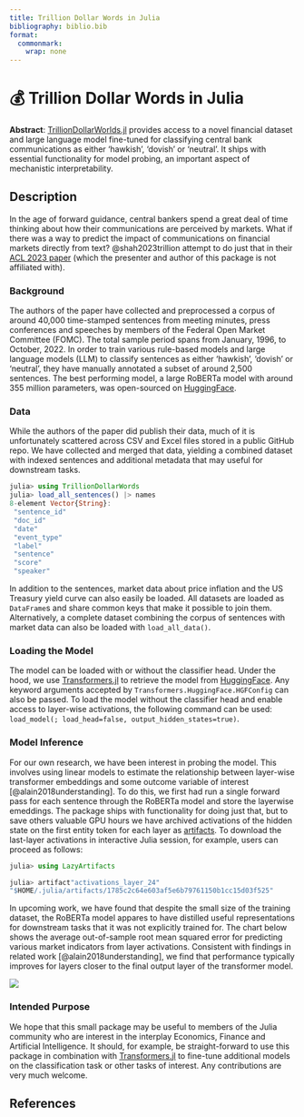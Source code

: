 ```yaml
---
title: Trillion Dollar Words in Julia
bibliography: biblio.bib
format: 
  commonmark: 
    wrap: none
---
```


# 💰 Trillion Dollar Words in Julia

**Abstract**: [TrillionDollarWorlds.jl](https://github.com/pat-alt/TrillionDollarWords.jl) provides access to a novel financial dataset and large language model fine-tuned for classifying central bank communications as either 'hawkish', 'dovish' or 'neutral'. It ships with essential functionality for model probing, an important aspect of mechanistic interpretability.

## Description

In the age of forward guidance, central bankers spend a great deal of time thinking about how their communications are perceived by markets. What if there was a way to predict the impact of communications on financial markets directly from text? @shah2023trillion attempt to do just that in their [ACL 2023 paper](https://arxiv.org/abs/2305.07972) (which the presenter and author of this package is not affiliated with).

### Background

The authors of the paper have collected and preprocessed a corpus of around 40,000 time-stamped sentences from meeting minutes, press conferences and speeches by members of the Federal Open Market Committee (FOMC). The total sample period spans from January, 1996, to October, 2022. In order to train various rule-based models and large language models (LLM) to classify sentences as either 'hawkish', 'dovish' or 'neutral', they have manually annotated a subset of around 2,500 sentences. The best performing model, a large RoBERTa model with around 355 million parameters, was open-sourced on [HuggingFace](https://huggingface.co/gtfintechlab/FOMC-RoBERTa?text=A+very+hawkish+stance+excerted+by+the+doves). 

### Data

While the authors of the paper did publish their data, much of it is unfortunately scattered across CSV and Excel files stored in a public GitHub repo. We have collected and merged that data, yielding a combined dataset with indexed sentences and additional metadata that may useful for downstream tasks. 

```julia
julia> using TrillionDollarWords
julia> load_all_sentences() |> names
8-element Vector{String}:
 "sentence_id"
 "doc_id"
 "date"
 "event_type"
 "label"
 "sentence"
 "score"
 "speaker"
```

In addition to the sentences, market data about price inflation and the US Treasury yield curve can also easily be loaded. All datasets are loaded as `DataFrame`s and share common keys that make it possible to join them. Alternatively, a complete dataset combining the corpus of sentences with market data can also be loaded with `load_all_data()`.

### Loading the Model

The model can be loaded with or without the classifier head. Under the hood, we use [Transformers.jl](https://github.com/chengchingwen/Transformers.jl) to retrieve the model from [HuggingFace](https://huggingface.co/gtfintechlab/FOMC-RoBERTa?text=A+very+hawkish+stance+excerted+by+the+doves). Any keyword arguments accepted by `Transformers.HuggingFace.HGFConfig` can also be passed. To load the model without the classifier head and enable access to layer-wise activations, the following command can be used: `load_model(; load_head=false, output_hidden_states=true)`.

### Model Inference

For our own research, we have been interest in probing the model. This involves using linear models to estimate the relationship between layer-wise transformer embeddings and some outcome variable of interest [@alain2018understanding]. To do this, we first had run a single forward pass for each sentence through the RoBERTa model and store the layerwise emeddings. The package ships with functionality for doing just that, but to save others valuable GPU hours we have archived activations of the hidden state on the first entity token for each layer as [artifacts](https://github.com/pat-alt/TrillionDollarWords.jl/releases/tag/activations_2024-01-17). To download the last-layer activations in interactive Julia session, for example, users can proceed as follows:

```julia
julia> using LazyArtifacts

julia> artifact"activations_layer_24"
"$HOME/.julia/artifacts/1785c2c64e603af5e6b79761150b1cc15d03f525"
```

In upcoming work, we have found that despite the small size of the training dataset, the RoBERTa model appares to have distilled useful representations for downstream tasks that it was not explicitly trained for. The chart below shows the average out-of-sample root mean squared error for predicting various market indicators from layer activations. Consistent with findings in related work [@alain2018understanding], we find that performance typically improves for layers closer to the final output layer of the transformer model.

![](rmse_pca_128.png)

### Intended Purpose

We hope that this small package may be useful to members of the Julia community who are interest in the interplay Economics, Finance and Artificial Intelligence. It should, for example, be straight-forward to use this package in combination with [Transformers.jl](https://github.com/chengchingwen/Transformers.jl) to fine-tune additional models on the classification task or other tasks of interest. Any contributions are very much welcome. 

## References

